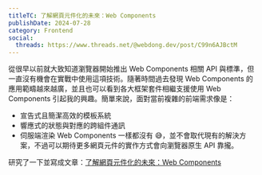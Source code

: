 ```yaml
---
titleTC: 了解網頁元件化的未來：Web Components
publishDate: 2024-07-28
category: Frontend
social:
  threads: https://www.threads.net/@webdong.dev/post/C99n6AJBctM
---
```


從很早以前就大致知道瀏覽器開始推出 Web Components 相關 API 與標準，但一直沒有機會在實戰中使用這項技術。隨著時間過去發現 Web Components 的應用範疇越來越廣，並且也可以看到各大框架套件相繼支援使用 Web Components 引起我的興趣。簡單來說，面對當前複雜的前端需求像是：

- 宣告式且簡潔高效的模板系統
- 響應式的狀態與對應的跨組件通訊
- 伺服端渲染 Web Components 一樣都沒有 😅，並不會取代現有的解決方案，不過可以期待更多網頁元件的實作方式會向瀏覽器原生 API 靠攏。

研究了一下並寫成文章：[了解網頁元件化的未來：Web Components](https://www.webdong.dev/post/future-of-the-web-native-web-components/)
